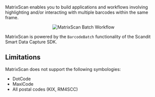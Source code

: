 MatrixScan enables you to build applications and workflows involving highlighting and/or interacting with multiple barcodes within the same frame.

<p align="center">
  <img src="/img/batch-scanning/MatrixScanBatch.gif" alt="MatrixScan Batch Workflow" />
</p>

MatrixScan is powered by the `BarcodeBatch` functionality of the Scandit Smart Data Capture SDK.

## Limitations

MatrixScan does not support the following symbologies:

* DotCode
* MaxiCode
* All postal codes (KIX, RM4SCC)